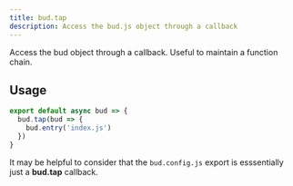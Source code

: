 ```yaml
---
title: bud.tap
description: Access the bud.js object through a callback
---
```


Access the bud object through a callback. Useful to maintain a function chain.

## Usage

```js title=bud.config.js
export default async bud => {
  bud.tap(bud => {
    bud.entry('index.js')
  })
}
```

It may be helpful to consider that the `bud.config.js` export is esssentially just a **bud.tap** callback.

